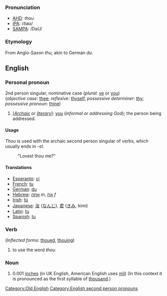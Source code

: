 ===Pronunciation===
*[[w:AHD|AHD]]: <i>th</i>ou
*[[w:IPA|IPA]]: /&eth;a&#650;/
*[[w:SAMPA|SAMPA]]: /DaU/
[[Category:Old English]]
===Etymology===
From Anglo-Saxon ''thu''; akin to German ''du''.

==English==

===Personal pronoun===
2nd person singular, nominative case (''plural'': [[ye]] or [[you]])<br>
(''objective case'': [[thee]]; ''reflexive'': [[thyself]], ''possessive determiner'': [[thy]]; ''possessive pronoun'': [[thine]])
#[''[[Archaic]]'' or ''[[literary]]'']: [[you]] (''informal or addressing God''); the person being addressed.

====Usage====
''Thou'' is used with the archaic second person singular of verbs, which usually ends in ''-st''.
: "Lovest thou me?"

====Translations====
*[[Esperanto]]: [[ci]]
*[[French]]: [[tu]]
*[[German]]: [[du]]
*[[Hebrew]]: [[אתה]] ''m'', [[את]] ''f''
*[[Irish]]: [[tú]]
*[[Japanese]]: [[汝]] ([[なんじ]]), [[君]] ([[きみ]], kimi)
*[[Latin]]: [[tu]]
*[[Spanish]]: [[tu]]

===Verb===
(''Inflected forms'': [[thoued]], [[thouing]])
#to use the word ''thou''.

===Noun===
# 0.001 [[inch]]es (in UK English, American English uses [[mil]]) (In this context it is pronounced as the first syllable of [[thousand]].)

[[Category:English second person pronouns]]